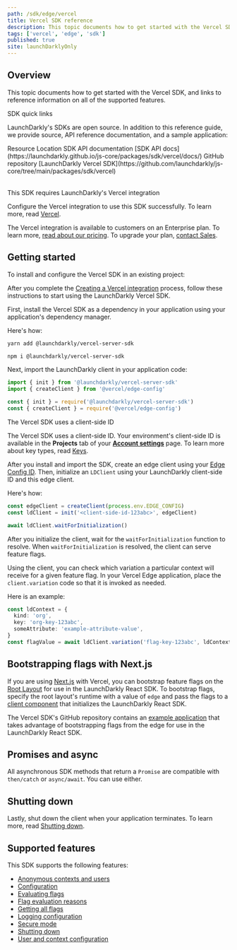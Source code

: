 ```yaml
---
path: /sdk/edge/vercel
title: Vercel SDK reference
description: This topic documents how to get started with the Vercel SDK, and links to reference information on all of the supported features.
tags: ['vercel', 'edge', 'sdk']
published: true
site: launchDarklyOnly
---
```


## Overview

This topic documents how to get started with the Vercel SDK, and links to reference information on all of the supported features.

<Callout intent="primary">
<CalloutTitle>SDK quick links</CalloutTitle>
<CalloutDescription>

LaunchDarkly's SDKs are open source. In addition to this reference guide, we provide source, API reference documentation, and a sample application:

<Table>
  <TableHeader>
    <TableHeadCell>Resource</TableHeadCell>
    <TableHeadCell>Location</TableHeadCell>
  </TableHeader>
  <TableBody>
    <TableRow>
      <TableCell>SDK API documentation</TableCell>
      <TableCell>
        [SDK API docs](https://launchdarkly.github.io/js-core/packages/sdk/vercel/docs/)
      </TableCell>
    </TableRow>
    <TableRow>
      <TableCell>GitHub repository</TableCell>
      <TableCell>
        [LaunchDarkly Vercel SDK](https://github.com/launchdarkly/js-core/tree/main/packages/sdk/vercel)
      </TableCell>
    </TableRow>
  </TableBody>
</Table>

</CalloutDescription>
</Callout>

<Callout intent="info">
  <CalloutTitle>This SDK requires LaunchDarkly's Vercel integration</CalloutTitle>
  <CalloutDescription>

Configure the Vercel integration to use this SDK successfully. To learn more, read [Vercel](/integrations/vercel).

The Vercel integration is available to customers on an Enterprise plan. To learn more, [read about our pricing](https://launchdarkly.com/pricing/). To upgrade your plan, [contact Sales](https://launchdarkly.com/contact-sales/).

  </CalloutDescription>
</Callout>

## Getting started

To install and configure the Vercel SDK in an existing project:

After you complete the [Creating a Vercel integration](/integrations/vercel#installing-a-vercel-integration) process, follow these instructions to start using the LaunchDarkly Vercel SDK.

First, install the Vercel SDK as a dependency in your application using your application's dependency manager.

Here's how:

<CodeSample>
<CSTab label="yarn">

```bash
yarn add @launchdarkly/vercel-server-sdk
```

</CSTab>
<CSTab label="npm">

```bash
npm i @launchdarkly/vercel-server-sdk
```

</CSTab>
</CodeSample>

Next, import the LaunchDarkly client in your application code:

<CodeSample>
<CSTab label="TypeScript/JavaScript ES6">

```ts
import { init } from '@launchdarkly/vercel-server-sdk'
import { createClient } from '@vercel/edge-config'
```

</CSTab>
<CSTab label="JavaScript CJS">

```js
const { init } = require('@launchdarkly/vercel-server-sdk')
const { createClient } = require('@vercel/edge-config')
```

</CSTab>

</CodeSample>

<Callout intent="info">
<CalloutTitle>The Vercel SDK uses a client-side ID</CalloutTitle>
<CalloutDescription>

The Vercel SDK uses a client-side ID. Your environment's client-side ID is available in the **Projects** tab of your [**Account settings**](https://app.launchdarkly.com/settings#/projects) page. To learn more about key types, read [Keys](/sdk/concepts/client-side-server-side#keys).

</CalloutDescription>
</Callout>

After you install and import the SDK, create an edge client using your [Edge Config ID](https://vercel.com/docs/storage/edge-config). Then, initialize an `LDClient` using your LaunchDarkly client-side ID and this edge client.

Here's how:

<CodeSample>
<CSTab label="TypeScript">

```js
const edgeClient = createClient(process.env.EDGE_CONFIG)
const ldClient = init('<client-side-id-123abc>', edgeClient)

await ldClient.waitForInitialization()
```

</CSTab>
</CodeSample>

After you initialize the client, wait for the `waitForInitialization` function to resolve. When `waitForInitialization` is resolved, the client can serve feature flags.

Using the client, you can check which variation a particular context will receive for a given feature flag. In your Vercel Edge application, place the `client.variation` code so that it is invoked as needed.

Here is an example:

<CodeSample>
<CSTab label="TypeScript">

```typescript
const ldContext = {
  kind: 'org',
  key: 'org-key-123abc',
  someAttribute: 'example-attribute-value',
}
const flagValue = await ldClient.variation('flag-key-123abc', ldContext, true)
```

</CSTab>
</CodeSample>

## Bootstrapping flags with Next.js

If you are using [Next.js](https://nextjs.org/) with Vercel, you can bootstrap feature flags on the [Root Layout](https://nextjs.org/docs/app/building-your-application/routing/pages-and-layouts#root-layout-required) for use in the LaunchDarkly React SDK. To bootstrap flags, specify the root layout's runtime with a value of `edge` and pass the flags to a [client component](https://nextjs.org/docs/getting-started/react-essentials#client-components) that initializes the LaunchDarkly React SDK.

The Vercel SDK's GitHub repository contains an [example application](https://github.com/launchdarkly/js-core/blob/main/packages/sdk/vercel/examples/complete/README.md) that takes advantage of bootstrapping flags from the edge for use in the LaunchDarkly React SDK.

## Promises and async

All asynchronous SDK methods that return a `Promise` are compatible with `then/catch` or `async/await`. You can use either.

## Shutting down

Lastly, shut down the client when your application terminates. To learn more, read [Shutting down](/sdk/features/shutdown#vercel).

## Supported features

This SDK supports the following features:

- [Anonymous contexts and users](/sdk/features/anonymous#vercel)
- [Configuration](/sdk/features/config#vercel)
- [Evaluating flags](/sdk/features/evaluating#vercel)
- [Flag evaluation reasons](/sdk/features/evaluation-reasons#vercel)
- [Getting all flags](/sdk/features/all-flags#vercel)
- [Logging configuration](/sdk/features/logging#vercel)
- [Secure mode](/sdk/features/secure-mode#vercel)
- [Shutting down](/sdk/features/shutdown#vercel)
- [User and context configuration](/sdk/features/user-context-config#vercel)
